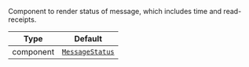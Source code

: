 Component to render status of message, which includes time and read-receipts.

| Type | Default |
| - | - |
| component | [`MessageStatus`](../../../ui-components/message_status.mdx) |
